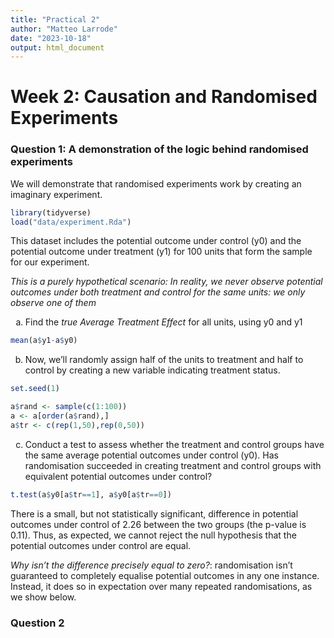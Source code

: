 ```yaml
---
title: "Practical 2"
author: "Matteo Larrode"
date: "2023-10-18"
output: html_document
---
```


# Week 2: Causation and Randomised Experiments

### Question 1: A demonstration of the logic behind randomised experiments

We will demonstrate that randomised experiments work by creating an imaginary experiment. 

```r
library(tidyverse)
load("data/experiment.Rda")
```

This dataset includes the potential outcome under control (y0) and the potential outcome under treatment (y1) for 100 units that form the sample for our experiment.

*This is a purely hypothetical scenario: In reality, we never observe potential outcomes under both treatment and control for the same units: we only observe one of them*

a) Find the *true Average Treatment Effect* for all units, using y0 and y1

```r
mean(a$y1-a$y0)
```

b) Now, we’ll randomly assign half of the units to treatment and half to control by creating a new variable indicating treatment status. 

```r
set.seed(1) 

a$rand <- sample(c(1:100))
a <- a[order(a$rand),]
a$tr <- c(rep(1,50),rep(0,50))
```

c) Conduct a test to assess whether the treatment and control groups have the same average potential outcomes under control (y0). Has randomisation succeeded in creating treatment and control groups with equivalent potential outcomes under control?

```r
t.test(a$y0[a$tr==1], a$y0[a$tr==0])
```
There is a small, but not statistically significant, difference in potential outcomes under control of 2.26 between the two groups (the p-value is 0.11). Thus, as expected, we cannot reject the null hypothesis that the potential outcomes under control are equal.

_Why isn't the difference precisely equal to zero?_: randomisation isn’t guaranteed to completely equalise potential outcomes in any one instance. Instead, it does so in expectation over many repeated randomisations, as we show below.






### Question 2

